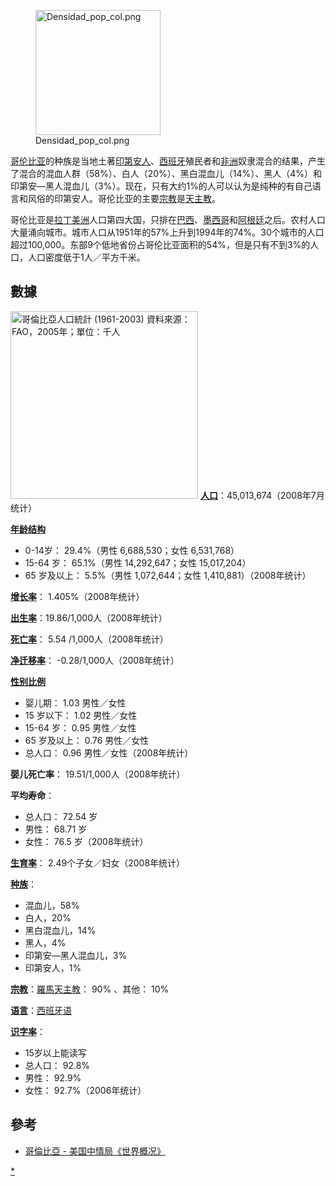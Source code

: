 [[File:Densidad_pop_col.png|200px]]

[[哥伦比亚|哥伦比亚]]的种族是当地土著[[印第安人|印第安人]]、[[西班牙|西班牙]]殖民者和[[非洲|非洲]]奴隶混合的结果，产生了混合的混血人群（58%）、白人（20%）、黑白混血儿（14%）、黑人（4%）和印第安—黑人混血儿（3%）。现在，只有大约1%的人可以认为是纯种的有自己语言和风俗的印第安人。哥伦比亚的主要[[宗教|宗教]]是[[天主教|天主教]]。 

哥伦比亚是[[拉丁美洲|拉丁美洲]]人口第四大国，只排在[[巴西|巴西]]、[[墨西哥|墨西哥]]和[[阿根廷|阿根廷]]之后。农村人口大量涌向城市。城市人口从1951年的57%上升到1994年的74%。30个城市的人口超过100,000。东部9个低地省份占哥伦比亚面积的54%，但是只有不到3%的人口，人口密度低于1人／平方千米。

== 數據 ==
[[File:Colombia-demography.png|thumb|300px|哥倫比亞人口統計 (1961-2003)<br />
資料來源：[[聯合國糧食及農業組織|FAO]]，2005年；單位：千人]]
{{Historical populations
|title       = 歷回哥倫比亞人口普查
|type        = 
|align       = right
|width       = 
|footnote    = 
|source      = 哥倫比亞國立統計局
|1851 |2243730
|1864 |2694487
|1870 |2391984
|1905 |4355477
|1912 |5072604
|1918 |5855077
|1938 |8701816
|1951 |11548172
|1964 |17484508
|1973 |20666920
|1985 |27837932
|1993 |33109840
|2005 |41468384
}}
'''[[人口|人口]]'''：45,013,674（2008年7月统计）

'''[[年龄结构|年龄结构]]'''
* 0-14岁： 29.4%（男性 6,688,530；女性 6,531,768）
* 15-64 岁： 65.1%（男性 14,292,647；女性 15,017,204）
* 65 岁及以上： 5.5%（男性 1,072,644；女性 1,410,881）（2008年统计）

'''[[增长率|增长率]]'''： 1.405%（2008年统计）

'''[[出生率|出生率]]'''：19.86/1,000人（2008年统计）

'''[[死亡率|死亡率]]'''： 5.54 /1,000人（2008年统计）

'''[[净迁移率|净迁移率]]'''： -0.28/1,000人（2008年统计）

'''[[性别比例|性别比例]]'''
*婴儿期： 1.03 男性／女性
*15 岁以下： 1.02 男性／女性 
*15-64 岁： 0.95 男性／女性
*65 岁及以上： 0.76 男性／女性 
*总人口： 0.96 男性／女性（2008年统计）

'''婴儿死亡率'''： 19.51/1,000人（2008年统计）

'''平均寿命'''：
*总人口： 72.54 岁
*男性： 68.71 岁
*女性： 76.5 岁（2008年统计）

'''[[生育率|生育率]]'''： 2.49个子女／妇女（2008年统计）

'''[[种族|种族]]'''： 
*混血儿，58%
*白人，20%
*黑白混血儿，14%
*黑人，4%
*印第安—黑人混血儿，3%
*印第安人，1%

'''[[宗教|宗教]]'''：[[羅馬天主教|羅馬天主教]]： 90% 、其他： 10%

'''[[语言|语言]]'''：[[西班牙语|西班牙语]]

'''[[识字率|识字率]]'''：
*15岁以上能读写
*总人口： 92.8%
*男性： 92.9% 
*女性： 92.7%（2006年统计）

== 參考 ==
* [https://www.cia.gov/library/publications/the-world-factbook/geos/co.html 哥倫比亞 - 美国中情局《世界概况》]{{Wayback|url=https://www.cia.gov/library/publications/the-world-factbook/geos/co.html |date=20180129161223 }}

{{美洲题目|人口}}

[[Category:哥伦比亚人口|*]]